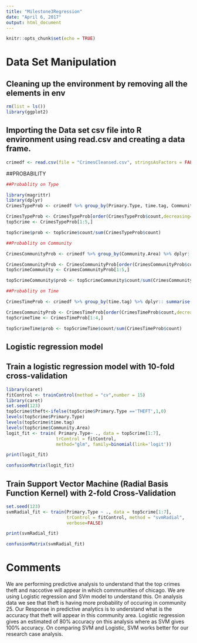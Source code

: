 ---
title: "Milestone3Regression"
date: "April 6, 2017"
output: html_document
---

```{r setup, include=FALSE}
knitr::opts_chunk$set(echo = TRUE)
```

# Data Set Manipulation

## Cleaning up the environment by removing all the elements in env

```{r}
rm(list = ls())
library(ggplot2)
```

## Importing the Data set csv file into R environment using read.csv and creating a data frame.

```{r}

crimedf <- read.csv(file = "CrimesCleansed.csv", stringsAsFactors = FALSE)
```

##PROBABILITY

```{r}
##Probablity on Type

library(magrittr) 
library(dplyr) 
CrimesTypeProb <- crimedf %>% group_by(Primary.Type, time.tag, Community.Area, Location.Description) %>% dplyr:: summarise(count = n())

CrimesTypeProb <- CrimesTypeProb[order(CrimesTypeProb$count,decreasing=TRUE),]
top5crime <- CrimesTypeProb[1:5,]

top5crime$prob <- top5crime$count/sum(CrimesTypeProb$count)

##Probablity on Community

CrimesCommunityProb <- crimedf %>% group_by(Community.Area) %>% dplyr:: summarise(count = n())

CrimesCommunityProb <- CrimesCommunityProb[order(CrimesCommunityProb$count,decreasing=TRUE),]
top5crimeCommunity <- CrimesCommunityProb[1:5,]

top5crimeCommunity$prob <- top5crimeCommunity$count/sum(CrimesCommunityProb$count)

##Probablity on Time

CrimesTimeProb <- crimedf %>% group_by(time.tag) %>% dplyr:: summarise(count = n())

CrimesCommunityProb <- CrimesTimeProb[order(CrimesTimeProb$count,decreasing=TRUE),]
top5crimeTime <- CrimesTimeProb[1:4,]

top5crimeTime$prob <- top5crimeTime$count/sum(CrimesTimeProb$count)


```

## Logistic regression model

## Train a logistic regression model with 10-fold cross-validation
```{r}
library(caret)
fitControl <- trainControl(method = "cv",number = 15)
library(caret)
set.seed(123)
top5crime$theft<-ifelse(top5crime$Primary.Type =='THEFT',1,0)
levels(top5crime$Primary.Type)
levels(top5crime$time.tag)
levels(top5crime$Community.Area)
logit_fit <- train( Primary.Type~ ., data = top5crime[1:7],
                   trControl = fitControl,
                   method="glm", family=binomial(link='logit'))

print(logit_fit)

confusionMatrix(logit_fit)

```

## Train Support Vector Machine (Radial Basis Function Kernel) with 2-fold Cross-Validation
```{r}
set.seed(123)
svmRadial_fit <- train(Primary.Type ~ ., data = top5crime[1:7],
                       trControl = fitControl, method = "svmRadial",
                       verbose=FALSE)

print(svmRadial_fit)

confusionMatrix(svmRadial_fit)
```

# Comments
We are performing  predictive analysis to understand that the top crimes theft and naccotive will appear in which commnunities of chicago. We are using Logistic regression and SVm model to understand this. On analysis data we see that theft is having more probability of occuring in community 25. Our Response in predictive analytics is to understand what is the accuracy that theft will appear in this community area. Logistic regression gives an estimated of 80% accuracy on this analysis where as SVM gives 100% accuracy. On comparing SVM and Logistic, SVM works better for our research case analysis.

